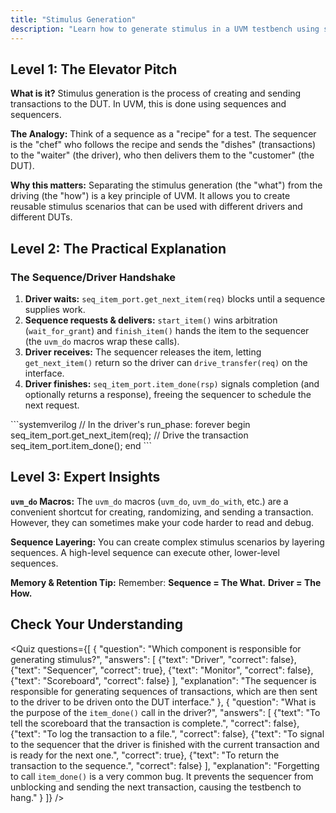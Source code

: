 ```yaml
---
title: "Stimulus Generation"
description: "Learn how to generate stimulus in a UVM testbench using sequences and sequencers."
---
```



## Level 1: The Elevator Pitch

**What is it?** Stimulus generation is the process of creating and sending transactions to the DUT. In UVM, this is done using sequences and sequencers.

**The Analogy:** Think of a sequence as a "recipe" for a test. The sequencer is the "chef" who follows the recipe and sends the "dishes" (transactions) to the "waiter" (the driver), who then delivers them to the "customer" (the DUT).

**Why this matters:** Separating the stimulus generation (the "what") from the driving (the "how") is a key principle of UVM. It allows you to create reusable stimulus scenarios that can be used with different drivers and different DUTs.

## Level 2: The Practical Explanation

<AnimatedUvmSequenceDriverHandshakeDiagram />

### The Sequence/Driver Handshake

1.  **Driver waits:** `seq_item_port.get_next_item(req)` blocks until a sequence supplies work.
2.  **Sequence requests & delivers:** `start_item()` wins arbitration (`wait_for_grant`) and `finish_item()` hands the item to the sequencer (the `uvm_do` macros wrap these calls).
3.  **Driver receives:** The sequencer releases the item, letting `get_next_item()` return so the driver can `drive_transfer(req)` on the interface.
4.  **Driver finishes:** `seq_item_port.item_done(rsp)` signals completion (and optionally returns a response), freeing the sequencer to schedule the next request.

<InteractiveCode>
```systemverilog
// In the driver's run_phase:
forever begin
  seq_item_port.get_next_item(req);
  // Drive the transaction
  seq_item_port.item_done();
end
```
</InteractiveCode>

## Level 3: Expert Insights

**`uvm_do` Macros:** The `uvm_do` macros (`uvm_do`, `uvm_do_with`, etc.) are a convenient shortcut for creating, randomizing, and sending a transaction. However, they can sometimes make your code harder to read and debug.

**Sequence Layering:** You can create complex stimulus scenarios by layering sequences. A high-level sequence can execute other, lower-level sequences.

**Memory & Retention Tip:** Remember: **Sequence = The What.** **Driver = The How.**

## Check Your Understanding

<Quiz questions={[
    {
      "question": "Which component is responsible for generating stimulus?",
      "answers": [
        {"text": "Driver", "correct": false},
        {"text": "Sequencer", "correct": true},
        {"text": "Monitor", "correct": false},
        {"text": "Scoreboard", "correct": false}
      ],
      "explanation": "The sequencer is responsible for generating sequences of transactions, which are then sent to the driver to be driven onto the DUT interface."
    },
    {
      "question": "What is the purpose of the `item_done()` call in the driver?",
      "answers": [
        {"text": "To tell the scoreboard that the transaction is complete.", "correct": false},
        {"text": "To log the transaction to a file.", "correct": false},
        {"text": "To signal to the sequencer that the driver is finished with the current transaction and is ready for the next one.", "correct": true},
        {"text": "To return the transaction to the sequence.", "correct": false}
      ],
      "explanation": "Forgetting to call `item_done()` is a very common bug. It prevents the sequencer from unblocking and sending the next transaction, causing the testbench to hang."
    }
  ]} />
